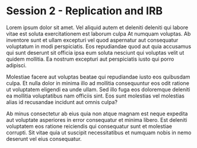 # Session 2 - Replication and IRB

Lorem ipsum dolor sit amet. Vel aliquid autem et deleniti deleniti qui labore vitae est soluta exercitationem est laborum culpa At numquam voluptas. Ab inventore sunt et ullam excepturi vel quod aspernatur aut consequatur voluptatum in modi perspiciatis. Eos repudiandae quod aut quia accusamus qui sunt deserunt sit officia ipsa eum soluta nesciunt qui voluptas velit ut quidem mollitia. Ea nostrum excepturi aut perspiciatis iusto qui porro adipisci.

Molestiae facere aut voluptas beatae qui repudiandae iusto eos quibusdam culpa. Et nulla dolor in minima illo ad mollitia consequuntur eos odit ratione ut voluptatem eligendi ea unde ullam. Sed illo fuga eos doloremque deleniti ea mollitia voluptatibus nam officiis sint. Eos sunt molestias vel molestias alias id recusandae incidunt aut omnis culpa?

Ab minus consectetur ab eius quia non atque magnam est neque expedita aut voluptate asperiores in error consequatur et minima libero. Est deleniti voluptatem eos ratione reiciendis qui consequatur sunt et molestiae corrupti. Sit vitae quia ut suscipit necessitatibus et numquam nobis in nemo deserunt vel eius consequatur.